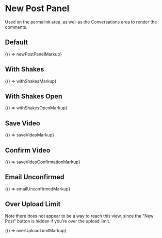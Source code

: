 
<Meta title="Legacy/Components/New Post Panel" />

# New Post Panel

Used on the permalink area, as well as the Conversations area to render the comments.

## Default

<Preview>
  <Story name="Default" height="300px">
    {() => newPostPanelMarkup}
  </Story>
</Preview>

## With Shakes

<Preview>
  <Story name="With Shakes" height="300px">
    {() => withShakesMarkup}
  </Story>
</Preview>

## With Shakes Open

<Preview>
  <Story name="With Shakes Open" height="400px">
    {() => withShakesOpenMarkup}
  </Story>
</Preview>

## Save Video

<Preview>
  <Story name="Save Video" height="300px">
    {() => saveVideoMarkup}
  </Story>
</Preview>

## Confirm Video

<Preview>
  <Story name="Confirm Video" height="600px">
    {() => saveVideoConfirmationMarkup}
  </Story>
</Preview>

## Email Unconfirmed

<Preview>
  <Story name="Email Unconfirmed" height="300px">
    {() => emailUnconfirmedMarkup}
  </Story>
</Preview>

## Over Upload Limit

Note there does not appear to be a way to reach this view, since the "New Post" button is hidden if you're over the upload limit.

<Preview>
  <Story name="Over Upload Limit" height="550px">
    {() => overUploadLimitMarkup}
  </Story>
</Preview>
